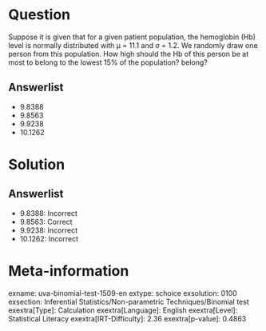 Question
========

Suppose it is given that for a given patient population, the hemoglobin (Hb) level is normally distributed with μ = 11.1 and σ = 1.2. We randomly draw one person from this population. How high should the Hb of this person be at most to belong to the lowest 15% of the population? belong?

Answerlist
----------

* 9.8388
* 9.8563
* 9.9238
* 10.1262

Solution
========

Answerlist
----------

* 9.8388: Incorrect
* 9.8563: Correct
* 9.9238: Incorrect
* 10.1262: Incorrect

Meta-information
================
exname: uva-binomial-test-1509-en
extype: schoice
exsolution: 0100
exsection: Inferential Statistics/Non-parametric Techniques/Binomial test
exextra[Type]: Calculation
exextra[Language]: English
exextra[Level]: Statistical Literacy
exextra[IRT-Difficulty]: 2.36
exextra[p-value]: 0.4863
